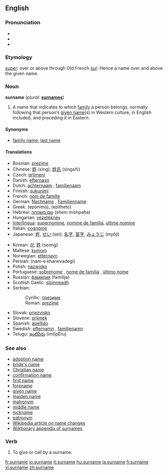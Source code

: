 ==English==

===Pronunciation===
*{{AHD|sûr'nām}}
*{{IPA|/ˈsɜː(r)neɪm/}}
*{{SAMPA|/"s3:(r)neIm/}}

===Etymology===
{{L.}} ''[[super]]'': over or above through Old French ''[[sur]]'': Hence a name over and above the given name.

===Noun===
'''surname''' (''plural:'' '''[[surnames]]''')
{{wikipedia|Surname}}

# A name that indicates to which [[family]] a person belongs, normally following that person’s [[given name]](s) in Western culture, in English included, and preceding it in Eastern.

====Synonyms====
*[[family name]], [[last name]]

====Translations====
{{trans-top|name that indicates family}}
*Bosnian: [[prezime#Bosnian|prezime]] {{n}}
*Chinese: [[姓]] (xìng); [[姓氏]] (xìngshì)
*Czech: [[příjmení]] {{n}}
*Danish: [[efternavn]]
*Dutch: [[achternaam]] {{m}}, [[familienaam]] {{m}}
*Finnish: [[sukunimi]]
*French: [[nom de famille]] {{m}}
*German: [[Nachname]] {{m}}, [[Familienname]] {{m}}
*Greek: {{t|el|επώνυμο|n}} (epónimo), {{t|el|επίθετο|n}} (epítheto)
*Hebrew: [[שם משפחה]] (shem mishpaħa)
*Hungarian: [[vezetéknév]]
*[[Interlingua]]: [[supernomine]], [[nomine de familia]], [[ultime nomine]]
*Italian: [[cognome]] {{m}}
*Japanese: [[姓]], [[せい]] (sei); [[名字]], [[苗字]], [[みょうじ]] (myōji)
{{trans-mid}}
*Korean: [[성]], [[姓]] (seong)
*Maltese: [[kunjom]]
*Norwegian: [[etternavn]] {{n}}
*Persian: {{FAchar|[[نام خانوادگی]]}} (nam-e khanevadegi)
*Polish: [[nazwisko]] {{n}}
*Portuguese: [[sobrenome]] {{m}}, [[nome de família]] {{m}}, [[último nome]] {{m}} {{italbrac|when appearing last}}
*Russian: [[фамилия]] (famílija) {{f}}
*Scottish Gaelic: [[sloinneadh]] {{m}}
*Serbian:
*:Cyrillic: [[презиме]] {{n}}
*:Roman: [[prezime]] {{n}}
*Slovak: [[priezvisko]] {{n}}
*Slovene: [[priimek]] {{m}}
*Spanish: [[apellido]] {{m}}
*Swedish: [[efternamn]] {{n}}, [[familjenamn]] {{n}}
*Telugu: [[ఇంటిపేరు]] (imtipEru)
{{trans-bottom}}

===See also===
*[[adoption name]]
*[[bride's name]]
*[[Christian name]]
*[[confirmation name]]
*[[first name]]
*[[forename]]
*[[given name]]
*[[maiden name]]
*[[matronym]]
*[[middle name]]
*[[nickname]]
*[[patronym]]
*[[w:Name change|Wikipedia article on name changes]]
*[[Appendix:Surnames|Wiktionary appendix of surnames]]

===Verb===
{{en-verb|surnam|ing}}

# To give or call by a surname.

[[fr:surname]]
[[io:surname]]
[[it:surname]]
[[hu:surname]]
[[ja:surname]]
[[fi:surname]]
[[vi:surname]]
[[zh:surname]]
